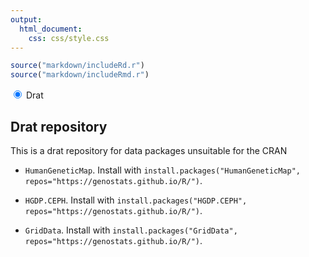 ```yaml
---
output:
  html_document:
    css: css/style.css
---
```


```r
source("markdown/includeRd.r")
source("markdown/includeRmd.r")
```

<div class = "container">
<div class="tabs">
  <input id="tab-1" type="radio" name="radio-set" class="tab-selector-1" checked="checked" />
  <label for="tab-1" class="tab-label-1">Drat</label>

<!--
  <input id="tab-2" type="radio" name="radio-set" class="tab-selector-2" />
  <label for="tab-2" class="tab-label-2">Hervé Perdry</label>

<input id="tab-3" type="radio" name="radio-set" class="tab-selector-3" />
<label for="tab-3" class="tab-label-3">References</label>

<input id="tab-4" type="radio" name="radio-set" class="tab-selector-4" />
<label for="tab-4" class="tab-label-4">Contact us</label>
-->       

<div class="clear-shadow"></div>
			

<!--
<div class="side-content">

<div class="side-content-1">
<ul>
<li> Blah </li>
<li> Blah Blah Blah Blah </li>
<li> Bluh Bluh Bluh Bluh </li>
</ul>
</div>

</div>
-->

<div class="content">
<div class="content-1">

## Drat repository
This is a drat repository for data packages unsuitable for the CRAN

* `HumanGeneticMap`. Install with `install.packages("HumanGeneticMap", repos="https://genostats.github.io/R/")`.

* `HGDP.CEPH`. Install with `install.packages("HGDP.CEPH", repos="https://genostats.github.io/R/")`.

* `GridData`. Install with `install.packages("GridData", repos="https://genostats.github.io/R/")`.

</div>

<!--
<div class="content-2">
</div>

<div class="content-3">
</div>

<div class="content-4">
</div>
-->
</div>

</div>
</div>

